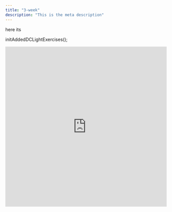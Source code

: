```yaml
---
title: "3-week"
description: "This is the meta description"
---
```


here its

initAddedDCLightExercises();

<iframe
  src="https://trinket.io/embed/python/c3a9190180"
  width="100%"
  height="500"
  frameborder="0"
  marginwidth="0"
  marginheight="0"
  allowfullscreen
></iframe>
